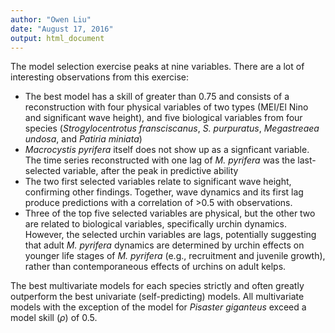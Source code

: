 ```yaml
---
author: "Owen Liu"
date: "August 17, 2016"
output: html_document
---
```


The model selection exercise peaks at nine variables. There are a lot of interesting observations from this exercise:

* The best model has a skill of greater than 0.75 and consists of a reconstruction with four physical variables of two types (MEI/El Nino and significant wave height), and five biological variables from four species (*Strogylocentrotus fransciscanus*, *S. purpuratus*, *Megastreaea undosa*, and *Patiria miniata*)
* *Macrocystis pyrifera* itself does not show up as a signficant variable. The time series reconstructed with one lag of *M. pyrifera* was the last-selected variable, after the peak in predictive ability
* The two first selected variables relate to significant wave height, confirming other findings. Together, wave dynamics and its first lag produce predictions with a correlation of >0.5 with observations.
* Three of the top five selected variables are physical, but the other two are related to biological variables, specifically urchin dynamics. However, the selected urchin variables are lags, potentially suggesting that adult *M. pyrifera* dynamics are determined by urchin effects on younger life stages of *M. pyrifera* (e.g., recruitment and juvenile growth), rather than contemporaneous effects of urchins on adult kelps.

The best multivariate models for each species strictly and often greatly outperform the best univariate (self-predicting) models.  All multivariate models with the exception of the model for *Pisaster giganteus* exceed a model skill ($\rho$) of 0.5.